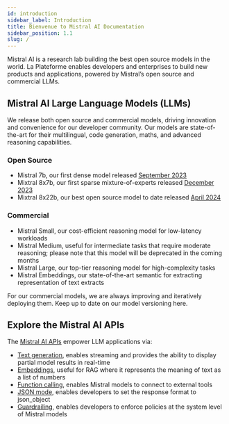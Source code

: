 ```yaml
---
id: introduction
sidebar_label: Introduction
title: Bienvenue to Mistral AI Documentation
sidebar_position: 1.1
slug: /
---
```


Mistral AI is a research lab building the best open source models in the world. La Plateforme enables developers and enterprises to build new products and applications, powered by Mistral’s open source and commercial LLMs. 

## Mistral AI Large Language Models (LLMs)

We release both open source and commercial models, driving innovation and convenience for our developer community. Our models are state-of-the-art for their multilingual, code generation, maths, and advanced reasoning capabilities.

### Open Source

- Mistral 7b, our first dense model released [September 2023](https://mistral.ai/news/announcing-mistral-7b/)
- Mixtral 8x7b, our first sparse mixture-of-experts released [December 2023](https://mistral.ai/news/mixtral-of-experts/)
- Mixtral 8x22b, our best open source model to date released [April 2024](https://mistral.ai/news/mixtral-8x22b/)

### Commercial

- Mistral Small, our cost-efficient reasoning model for low-latency workloads
- Mistral Medium, useful for intermediate tasks that require moderate reasoning; please note that this model will be deprecated in the coming months
- Mistral Large, our top-tier reasoning model for high-complexity tasks
- Mistral Embeddings, our state-of-the-art semantic for extracting representation of text extracts

For our commercial models, we are always improving and iteratively deploying them. Keep up to date on our model versioning here.

## Explore the Mistral AI APIs

The [Mistral AI APIs](https://console.mistral.ai/) empower LLM applications via:

- [Text generation](/capabilities/completion), enables streaming and provides the ability to display partial model results in real-time
- [Embeddings](/capabilities/embeddings), useful for RAG where it represents the meaning of text as a list of numbers
- [Function calling](/capabilities/function_calling), enables Mistral models to connect to external tools
- [JSON mode](/capabilities/json_mode), enables developers to set the response format to json_object
- [Guardrailing](/capabilities/guardrailing), enables developers to enforce policies at the system level of Mistral models
